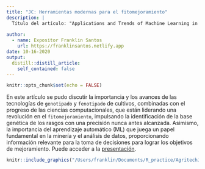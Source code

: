 ```yaml
---
title: "JC: Herramientas modernas para el fitomejoramiento"
description: |
  Título del artículo: "Applications and Trends of Machine Learning in Genomics and Phenomics for Next-Generation Breeding".
 
author:
  - name: Expositor Franklin Santos
    url: https://franklinsantos.netlify.app
date: 10-16-2020
output:
  distill::distill_article:
    self_contained: false
---
```



```r
knitr::opts_chunk$set(echo = FALSE)
```

En este artículo se pudo discutir la importancia y los avances de las tecnologías de `genotipado` y `fenotipado` de cultivos, combinadas con el progreso de las ciencias computacionales, que están liderando una revolución en el `fitomejoramiento`, impulsando la identificación de la base genética de los rasgos con una precisión nunca antes alcanzada. Asimismo, la importancia del aprendizaje automático (ML) que juega un papel fundamental en la minería y el análisis de datos, proporcionando información relevante para la toma de decisiones para lograr los objetivos de mejoramiento.
Puede acceder a la [presentación](https://docs.google.com/presentation/d/1VgNYOiAqcB0VwoPIpXNhIk3LGCBjpd5_9Lp2ssAr3-k/edit?usp=sharing).


```r
knitr::include_graphics("/Users/franklin/Documents/R_practice/AgritechJC/_posts/2020-10-20-firstsesionjc/plants.png")
```
